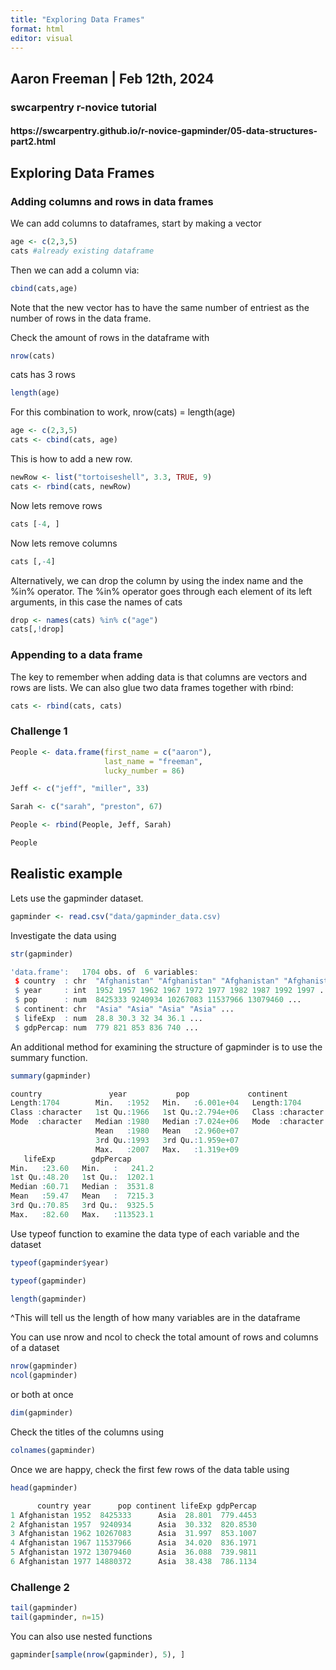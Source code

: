 ```yaml
---
title: "Exploring Data Frames"
format: html
editor: visual
---
```


## Aaron Freeman | Feb 12th, 2024

### swcarpentry r-novice tutorial

#### https://swcarpentry.github.io/r-novice-gapminder/05-data-structures-part2.html

## Exploring Data Frames

### Adding columns and rows in data frames

We can add columns to dataframes, start by making a vector

```r
age <- c(2,3,5)
cats #already existing dataframe
```

Then we can add a column via:

```r
cbind(cats,age)
```

Note that the new vector has to have the same number of entriest as the number of rows in the data frame.

Check the amount of rows in the dataframe with

```r
nrow(cats)
```

cats has 3 rows

```r
length(age)
```

For this combination to work, nrow(cats) = length(age)

```r
age <- c(2,3,5)
cats <- cbind(cats, age)
```

This is how to add a new row. 

```r
newRow <- list("tortoiseshell", 3.3, TRUE, 9)
cats <- rbind(cats, newRow)
```

Now lets remove rows

```r
cats [-4, ]
```

Now lets remove columns

```r
cats [,-4]
```

Alternatively, we can drop the column by using the index name and the %in% operator. The %in% operator goes through each element of its left arguments, in this case the names of cats

```r
drop <- names(cats) %in% c("age")
cats[,!drop]
```

### Appending to a data frame

The key to remember when adding data is that columns are vectors and rows are lists. We can also glue two data frames together with rbind:

```r
cats <- rbind(cats, cats)
```

### Challenge 1

```r
People <- data.frame(first_name = c("aaron"),
                     last_name = "freeman",
                     lucky_number = 86)

Jeff <- c("jeff", "miller", 33)

Sarah <- c("sarah", "preston", 67)

People <- rbind(People, Jeff, Sarah)

People
```

## Realistic example

Lets use the gapminder dataset.

```r
gapminder <- read.csv("data/gapminder_data.csv)
```

Investigate the data using 

```r
str(gapminder)
```
```r
'data.frame':	1704 obs. of  6 variables:
 $ country  : chr  "Afghanistan" "Afghanistan" "Afghanistan" "Afghanistan" ...
 $ year     : int  1952 1957 1962 1967 1972 1977 1982 1987 1992 1997 ...
 $ pop      : num  8425333 9240934 10267083 11537966 13079460 ...
 $ continent: chr  "Asia" "Asia" "Asia" "Asia" ...
 $ lifeExp  : num  28.8 30.3 32 34 36.1 ...
 $ gdpPercap: num  779 821 853 836 740 ...
 ```
 
 An additional method for examining the structure of gapminder is to use the summary function.
 
 ```r
 summary(gapminder)
 ```
 
 ```r
 country               year           pop             continent        
 Length:1704        Min.   :1952   Min.   :6.001e+04   Length:1704       
 Class :character   1st Qu.:1966   1st Qu.:2.794e+06   Class :character  
 Mode  :character   Median :1980   Median :7.024e+06   Mode  :character  
                    Mean   :1980   Mean   :2.960e+07                     
                    3rd Qu.:1993   3rd Qu.:1.959e+07                     
                    Max.   :2007   Max.   :1.319e+09                     
    lifeExp        gdpPercap       
 Min.   :23.60   Min.   :   241.2  
 1st Qu.:48.20   1st Qu.:  1202.1  
 Median :60.71   Median :  3531.8  
 Mean   :59.47   Mean   :  7215.3  
 3rd Qu.:70.85   3rd Qu.:  9325.5  
 Max.   :82.60   Max.   :113523.1  
 ```
 
 Use typeof function to examine the data type of each variable and the dataset
 
 ```r
 typeof(gapminder$year)
 ```
 
 ```r
 typeof(gapminder)
 ```
 
 ```r
 length(gapminder)
 ```
 ^This will tell us the length of how many variables are in the dataframe
 
 You can use nrow and ncol to check the total amount of rows and columns of a dataset
 
 ```r
 nrow(gapminder)
 ncol(gapminder)
 ```
 
 or both at once
 
 ```r
 dim(gapminder)
 ```
 
 Check the titles of the columns using
 
 ```r
 colnames(gapminder)
 ```
 
 Once we are happy, check the first few rows of the data table using
 
 ```r
 head(gapminder)
 ```
 
 ```r
       country year      pop continent lifeExp gdpPercap
1 Afghanistan 1952  8425333      Asia  28.801  779.4453
2 Afghanistan 1957  9240934      Asia  30.332  820.8530
3 Afghanistan 1962 10267083      Asia  31.997  853.1007
4 Afghanistan 1967 11537966      Asia  34.020  836.1971
5 Afghanistan 1972 13079460      Asia  36.088  739.9811
6 Afghanistan 1977 14880372      Asia  38.438  786.1134
```

### Challenge 2

```r
tail(gapminder)
tail(gapminder, n=15)
```

You can also use nested functions

```r
gapminder[sample(nrow(gapminder), 5), ]
```



 
 